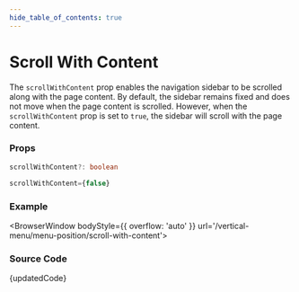 ```yaml
---
hide_table_of_contents: true
---
```



# Scroll With Content


The `scrollWithContent` prop enables the navigation sidebar to be scrolled along with the page content. By default, the sidebar remains fixed and does not move when the page content is scrolled. However, when the `scrollWithContent` prop is set to `true`, the sidebar will scroll with the page content.

### Props

```ts noCopy
scrollWithContent?: boolean
```

```ts noCopy title='Default Value'
scrollWithContent={false}
```

### Example

<BrowserWindow bodyStyle={{ overflow: 'auto' }} url='/vertical-menu/menu-position/scroll-with-content'>
  <Provider>
    <ScrollWithContent />
  </Provider>
</BrowserWindow>

### Source Code

<TsToJsCodeSnippet>{updatedCode}</TsToJsCodeSnippet>
